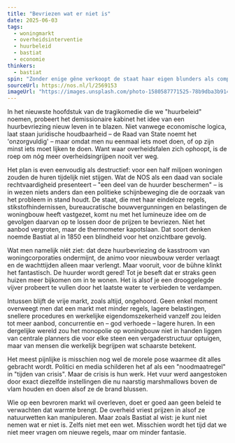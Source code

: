 ```yaml
---
title: "Bevriezen wat er niet is"
date: 2025-06-03
tags:
  - woningmarkt
  - overheidsinterventie
  - huurbeleid
  - bastiat
  - economie
thinkers:
  - bastiat
spin: "Zonder enige gêne verkoopt de staat haar eigen blunders als compassie. De NOS speelt mee in dit theater, waar elk beleid een daad van zorg lijkt en elk effect een onvoorzien natuurverschijnsel."
sourceUrl: https://nos.nl/l/2569153
imageUrl: "https://images.unsplash.com/photo-1580587771525-78b9dba3b914?w=800&h=600&fit=crop&crop=center"
---
```


In het nieuwste hoofdstuk van de tragikomedie die we "huurbeleid" noemen, probeert het demissionaire kabinet het idee van een huurbevriezing nieuw leven in te blazen. Niet vanwege economische logica, laat staan juridische houdbaarheid – de Raad van State noemt het 'onzorgvuldig' – maar omdat men nu eenmaal iets moet doen, of op zijn minst iets moet lijken te doen. Want waar overheidsfalen zich ophoopt, is de roep om nóg meer overheidsingrijpen nooit ver weg.

Het plan is even eenvoudig als destructief: voor een half miljoen woningen zouden de huren tijdelijk niet stijgen. Wat de NOS als een daad van sociale rechtvaardigheid presenteert – "een deel van de huurder beschermen" – is in wezen niets anders dan een politieke schijnbeweging die de oorzaak van het probleem in stand houdt. De staat, die met haar eindeloze regels, stikstofhindernissen, bureaucratische bouwvergunningen en belastingen de woningbouw heeft vastgezet, komt nu met het lumineuze idee om de gevolgen daarvan op te lossen door de prijzen te bevriezen. Niet het aanbod vergroten, maar de thermometer kapotslaan. Dat soort denken noemde Bastiat al in 1850 een blindheid voor het onzichtbare gevolg.

Wat men namelijk níét ziet: dat deze huurbevriezing de kasstroom van woningcorporaties ondermijnt, de animo voor nieuwbouw verder verlaagt en de wachttijden alleen maar verlengt. Maar vooruit, voor de bühne klinkt het fantastisch. De huurder wordt gered! Tot je beseft dat er straks geen huizen meer bijkomen om in te wonen. Het is alsof je een drooggelegde vijver probeert te vullen door het laatste water te verbieden te verdampen.

Intussen blijft de vrije markt, zoals altijd, ongehoord. Geen enkel moment overweegt men dat een markt met minder regels, lagere belastingen, snellere procedures en werkelijke eigendomszekerheid vanzelf zou leiden tot meer aanbod, concurrentie en – god verhoede – lagere huren. In een dergelijke wereld zou het monopolie op woningbouw niet in handen liggen van centrale planners die voor elke steen een vergaderstructuur optuigen, maar van mensen die werkelijk begrijpen wat schaarste betekent.

Het meest pijnlijke is misschien nog wel de morele pose waarmee dit alles gebracht wordt. Politici en media schilderen het af als een "noodmaatregel" in "tijden van crisis". Maar de crisis is hun werk. Het vuur werd aangestoken door exact diezelfde instellingen die nu naarstig marshmallows boven de vlam houden en doen alsof ze de brand blussen.

Wie op een bevroren markt wil overleven, doet er goed aan geen beleid te verwachten dat warmte brengt. De overheid vriest prijzen in alsof ze natuurwetten kan manipuleren. Maar zoals Bastiat al wist: je kunt niet nemen wat er niet is. Zelfs niet met een wet. Misschien wordt het tijd dat we niet meer vragen om nieuwe regels, maar om minder fantasie. 